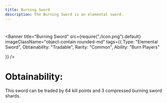 ```yaml
---
title: Burning Sword
description: The Burning Sword is an elemental sword.
---
```

#


<Banner 
   title="Burning Sword"
   src={require("./icon.png").default}
   imageClassName="object-contain rounded-md"
   tags={{
      Type: "Elemental Sword", 
      Obtainability: "Tradable",
      Rarity: "Common",
      Ability: "Burn Players"

   }}
/>

<div className="mt-6" />

# Obtainability:
This sword can be traded by 64 kill points and 3 compressed burning sword shards.